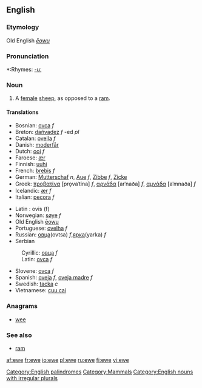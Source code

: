 {{see|Ewe}}
{{Wikipedia2|Sheep}}
==English==
===Etymology===
Old English ''[[ēowu]]''

===Pronunciation===
*:Rhymes: [[Rhymes:English:-uː|-uː]]

===Noun===
{{en-noun|ewe|pl2=ewes}}

# A [[female]] [[sheep]], as opposed to a [[ram]].

====Translations====
{{top}}
*Bosnian: [[ovca]] ''f''
*Breton: [[dañvadez]] ''f'' -ed ''pl''
*Catalan: [[ovella]] ''f''
*Danish: [[moderfår]]
*Dutch: [[ooi]] ''f''
*Faroese: [[ær]] {{f}}
*Finnish: [[uuhi]]
*French: [[brebis]] ''f''
*German: [[Mutterschaf]] ''n'', [[Aue]] ''f'', [[Zibbe]] ''f'', [[Zicke]] {{f}}
*Greek: [[προβατίνα]] [pro̞vaˈtina] ''f'', [[αρνάδα]] [arˈnaða] ''f'', [[αμνάδα]] [aˈmnaða] ''f''
*Icelandic: [[ær]] ''f''
*Italian: [[pecora]] ''f''
{{mid}}
*Latin : ovis (f)
*Norwegian: [[søye]] ''f''
*Old English [[eowu|ēowu]]
*Portuguese: [[ovelha]] ''f''
*Russian: [[овца]](ovtsa) ''f'',[[ярка]](yarka) ''f''
*Serbian
:Cyrillic: [[овца]] ''f''
:Latin: [[ovca]] ''f''
*Slovene: [[ovca]] ''f''
*Spanish: [[oveja]] ''f'', [[oveja madre]] ''f''
*Swedish: [[tacka]] ''c''
*Vietnamese: [[cuu cai]]
{{bottom}}

===Anagrams===
*[[wee]]

===See also===
*[[ram]]

[[Category:English palindromes]]
[[Category:Mammals]]
[[Category:English nouns with irregular plurals]]

[[af:ewe]]
[[fr:ewe]]
[[io:ewe]]
[[pl:ewe]]
[[ru:ewe]]
[[fi:ewe]]
[[vi:ewe]]
